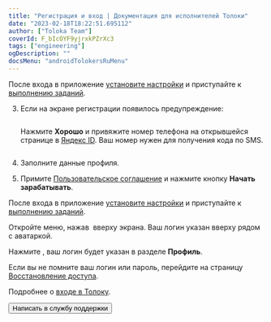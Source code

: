 ```yaml
---
title: "Регистрация и вход | Документация для исполнителей Толоки"
date: "2023-02-18T18:22:51.695112"
author: ["Toloka Team"]
coverId: F_bIcOYF9yjrxkPZrXc3
tags: ["engineering"]
ogDescription: ""
docsMenu: "androidTolokersRuMenu"
---
```



<RuAuthContent1/>

После входа в приложение [установите настройки](../settings) и приступайте к [выполнению заданий](../tasks).

<RuAuthContent2/>

3. Если на экране регистрации появилось предупреждение:

    <Cut title="Не привязан номер телефона">

    <Image width="260px" withBackground imageId="1677848214175" alt="" />

    Нажмите **Хорошо** и привяжите номер телефона на открывшейся странице в [Яндекс ID](https://passport.yandex.ru/). Ваш номер нужен для получения кода по SMS.

    </Cut>

    <Cut title="Номер телефона привязан к другому аккаунту">

    <Image width="260px" withBackground imageId="1677848146529" alt="" />

    <RuAuthContent3/>

    </Cut>

1. Заполните данные профиля.

1. Примите [Пользовательское соглашение](https://join.toloka.ai/legal/user-agreement-ru/) и нажмите кнопку **Начать зарабатывать**.

После входа в приложение [установите настройки](../settings) и приступайте к [выполнению заданий](../tasks).

<RuAuthContent4/>

<RuFaqLoginCommon1/>

<Cut title="Где посмотреть свой логин в мобильном приложении">

Откройте меню, нажав <img src="https://tlk-infra-front.azureedge.net/portal-static/uploaded/images/1677847612879/1677847612879_original_svg.svg" alt="" /> вверху экрана. Ваш логин указан вверху рядом с аватаркой.

Нажмите <img src="https://tlk-infra-front.azureedge.net/portal-static/uploaded/images/1677848133440/1677848133440_original_png.png" alt="" />, ваш логин будет указан в разделе **Профиль**.

</Cut>

<Cut title="Не помню логин или пароль">

Если вы не помните ваш логин или пароль, перейдите на страницу [Восстановление доступа](https://passport.yandex.ru/passport?mode=restore).

Подробнее о [входе в Толоку](#registered).

</Cut>

<RuFaqLoginCommon2/>

<Button themeColor="light" view="default" size="l" type="link" url="../troubleshooting/support?form-source=auth">Написать в службу поддержки</Button>
